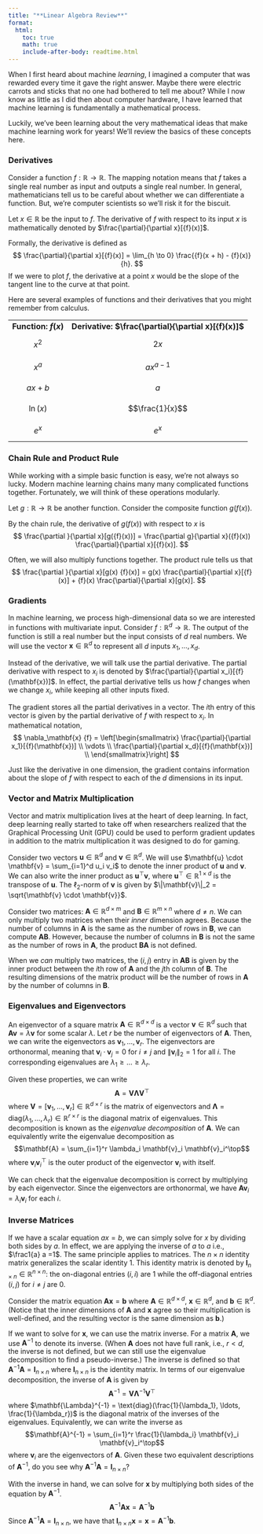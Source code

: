 ```yaml
---
title: "**Linear Algebra Review**"
format:
  html:
    toc: true
    math: true
    include-after-body: readtime.html
---
```


When I first heard about machine *learning*, I imagined a computer that was rewarded every time it gave the right answer. Maybe there were electric carrots and sticks that no one had bothered to tell me about? While I now know as little as I did then about computer hardware, I have learned that machine learning is fundamentally a mathematical process.

Luckily, we've been learning about the very mathematical ideas that make machine learning work for years! We'll review the basics of these concepts here.

### Derivatives

Consider a function ${f}: \mathbb{R} \to \mathbb{R}$.
The mapping notation means that ${f}$ takes a single real number as input and outputs a single real number.
In general, mathematicians tell us to be careful about whether we can differentiate a function.
But, we're computer scientists so we'll risk it for the biscuit.

Let $x \in \mathbb{R}$ be the input to ${f}$.
The derivative of ${f}$ with respect to its input $x$ is mathematically denoted by $\frac{\partial}{\partial x}[{f}(x)]$.

Formally, the derivative is defined as
$$
\frac{\partial}{\partial x}[{f}(x)]
= \lim_{h \to 0} \frac{{f}(x + h) - {f}(x)}{h}.
$$
If we were to plot ${f}$, the derivative at a point $x$ would be the slope of the tangent line to the curve at that point.

Here are several examples of functions and their derivatives that you might remember from calculus.

<table style="width: 100%; border-collapse: collapse; text-align: center;">
  <tr>
    <td><b>Function: ${f}(x)$ </b></td>
    <td><b>Derivative: $\frac{\partial}{\partial x}[{f}(x)]$</b></td>
  </tr>
  <tr>
    <td>$$x^2$$</td>
    <td>$$2x$$</td>
  </tr>
  <tr>
    <td>$$x^a$$</td>
    <td>$$a x^{a-1}$$</td>
  </tr>
  <tr>
    <td>$$ax + b$$</td>
    <td>$$a$$</td>
  </tr>
  <tr>
    <td>$$\ln(x)$$</td>
    <td>$$\frac{1}{x}$$</td>
  </tr>
  <tr>
    <td>$$e^x$$</td>
    <td>$$e^x$$</td>
  </tr>
</table>

### Chain Rule and Product Rule

While working with a simple basic function is easy, we're not always so lucky.
Modern machine learning chains many many complicated functions together.
Fortunately, we will think of these operations modularly.

Let $g: \mathbb{R} \to \mathbb{R}$ be another function.
Consider the composite function $g({f}(x))$.

By the chain rule, the derivative of $g({f}(x))$ with respect to $x$ is
$$
\frac{\partial }{\partial x}[g({f}(x))]
= \frac{\partial g}{\partial x}({f}(x))
\frac{\partial}{\partial x}[{f}(x)].
$$

Often, we will also multiply functions together.
The product rule tells us that
$$
\frac{\partial }{\partial x}[g(x) {f}(x)]
= g(x) \frac{\partial}{\partial x}[{f}(x)]
+ {f}(x) \frac{\partial}{\partial x}[g(x)].
$$

### Gradients

In machine learning, we process high-dimensional data so we are interested in functions with multivariate input.
Consider ${f}: \mathbb{R}^d \to \mathbb{R}$.
The output of the function is still a real number but the input consists of $d$ real numbers.
We will use the vector $\mathbf{x} \in \mathbb{R}^d$ to represent all $d$ inputs $x_1, \ldots, x_d$.

Instead of the derivative, we will talk use the partial derivative.
The partial derivative with respect to $x_i$ is denoted by $\frac{\partial}{\partial x_i}[{f}(\mathbf{x})]$.
In effect, the partial derivative tells us how ${f}$ changes when we change $x_i$, while keeping all other inputs fixed.

The gradient stores all the partial derivatives in a vector.
The $i$th entry of this vector is given by the partial derivative of ${f}$ with respect to $x_i$.
In mathematical notation,
$$
\nabla_\mathbf{x} {f} = \left[\begin{smallmatrix} \frac{\partial}{\partial x_1}[{f}(\mathbf{x})] \\ \vdots \\ \frac{\partial}{\partial x_d}[{f}(\mathbf{x})] \\ \end{smallmatrix}\right]
$$

Just like the derivative in one dimension, the gradient contains information about the slope of ${f}$ with respect to each of the $d$ dimensions in its input.

### Vector and Matrix Multiplication

Vector and matrix multiplication lives at the heart of deep learning.
In fact, deep learning really started to take off when researchers realized that the Graphical Processing Unit (GPU) could be used to perform gradient updates in addition to the matrix multiplication it was designed to do for gaming.

Consider two vectors $\mathbf{u} \in \mathbb{R}^d$ and $\mathbf{v} \in \mathbb{R}^d$.
We will use $\mathbf{u} \cdot \mathbf{v} = \sum_{i=1}^d u_i v_i$ to denote the inner product of $\mathbf{u}$ and $\mathbf{v}$.
We can also write the inner product as $\mathbf{u}^\top \mathbf{v}$, where $\mathbf{u}^\top \in \mathbb{R}^{1\times d}$ is the transpose of $\mathbf{u}$.
The $\mathcal{\ell}_2$-norm of $\mathbf{v}$ is given by $\|\mathbf{v}\|_2 = \sqrt{\mathbf{v} \cdot \mathbf{v}}$.

Consider two matrices: $\mathbf{A} \in \mathbb{R}^{d \times m}$ and $\mathbf{B} \in \mathbb{R}^{m \times n}$ where $d \neq n$.
We can only multiply two matrices when their *inner* dimension agrees.
Because the number of columns in $\mathbf{A}$ is the same as the number of rows in $\mathbf{B}$, we can compute $\mathbf{AB}$.
However, because the number of columns in $\mathbf{B}$ is not the same as the number of rows in $\mathbf{A}$, the product $\mathbf{BA}$ is not defined.

When we *can* multiply two matrices, the $(i,j)$ entry in $\mathbf{AB}$ is given by the inner product between the $i$th row of $\mathbf{A}$ and the $j$th column of $\mathbf{B}$.
The resulting dimensions of the matrix product will be the number of rows in $\mathbf{A}$ by the number of columns in $\mathbf{B}$.

### Eigenvalues and Eigenvectors

An eigenvector of a square matrix $\mathbf{A} \in \mathbb{R}^{d \times d}$ is a vector $\mathbf{v} \in \mathbb{R}^d$ such that $\mathbf{Av} = \lambda \mathbf{v}$ for some scalar $\lambda$.
Let $r$ be the number of eigenvectors of $\mathbf{A}$.
Then, we can write the eigenvectors as $\mathbf{v}_1, \ldots, \mathbf{v}_r$.
The eigenvectors are orthonormal, meaning that $\mathbf{v}_i \cdot \mathbf{v}_j = 0$ for $i \neq j$ and $\|\mathbf{v}_i\|_2 = 1$ for all $i$.
The corresponding eigenvalues are $\lambda_1 \geq \ldots \geq \lambda_r$.

Given these properties, we can write
$$\mathbf{A} = \mathbf{V} \mathbf{\Lambda} \mathbf{V}^\top$$
where $\mathbf{V} = [\mathbf{v}_1, \ldots, \mathbf{v}_r] \in \mathbb{R}^{d \times r}$ is the matrix of eigenvectors and $\mathbf{\Lambda} = \text{diag}(\lambda_1, \ldots, \lambda_r) \in \mathbb{R}^{r \times r}$ is the diagonal matrix of eigenvalues.
This decomposition is known as the *eigenvalue decomposition* of $\mathbf{A}$.
We can equivalently write the eigenvalue decomposition as
$$\mathbf{A} = \sum_{i=1}^r \lambda_i \mathbf{v}_i \mathbf{v}_i^\top$$
where $\mathbf{v}_i \mathbf{v}_i^\top$ is the outer product of the eigenvector $\mathbf{v}_i$ with itself.

We can check that the eigenvalue decomposition is correct by multiplying by each eigenvector.
Since the eigenvectors are orthonormal, we have $\mathbf{A} \mathbf{v}_i = \lambda_i \mathbf{v}_i$ for each $i$.

### Inverse Matrices

If we have a scalar equation $ax = b$, we can simply solve for $x$ by dividing both sides by $a$.
In effect, we are applying the inverse of $a$ to $a$ i.e., $\frac1{a} a =1$.
The same principle applies to matrices.
The $n \times n$ identity matrix generalizes the scalar identity $1$.
This identity matrix is denoted by $\mathbf{I}_{n \times n} \in \mathbb{R}^{n \times n}$: the on-diagonal entries $(i,i)$ are 1 while the off-diagonal entries $(i,j)$ for $i\neq j$ are 0.

Consider the matrix equation $\mathbf{Ax} = \mathbf{b}$ where $\mathbf{A} \in \mathbb{R}^{d \times d}$, $\mathbf{x} \in \mathbb{R}^d$, and $\mathbf{b} \in \mathbb{R}^d$.
(Notice that the inner dimensions of $\mathbf{A}$ and $\mathbf{x}$ agree so their multiplication is well-defined, and the resulting vector is the same dimension as $\mathbf{b}$.)

If we want to solve for $\mathbf{x}$, we can use the matrix inverse.
For a matrix $\mathbf{A}$, we use $\mathbf{A}^{-1}$ to denote its inverse.
(When $\mathbf{A}$ does not have full rank, i.e., $r < d$, the inverse is not defined, but we can still use the eigenvalue decomposition to find a pseudo-inverse.)
The inverse is defined so that $\mathbf{A}^{-1} \mathbf{A} = \mathbf{I}_{n \times n}$ where $\mathbf{I}_{n \times n}$ is the identity matrix.
In terms of our eigenvalue decomposition, the inverse of $\mathbf{A}$ is given by
$$\mathbf{A}^{-1} = \mathbf{V} \mathbf{\Lambda}^{-1} \mathbf{V}^\top$$
where $\mathbf{\Lambda}^{-1} = \text{diag}(\frac{1}{\lambda_1}, \ldots, \frac{1}{\lambda_r})$ is the diagonal matrix of the inverses of the eigenvalues.
Equivalently, we can write the inverse as
$$\mathbf{A}^{-1} = \sum_{i=1}^r \frac{1}{\lambda_i} \mathbf{v}_i \mathbf{v}_i^\top$$
where $\mathbf{v}_i$ are the eigenvectors of $\mathbf{A}$.
Given these two equivalent descriptions of $\mathbf{A}^{-1}$, do you see why $\mathbf{A}^{-1} \mathbf{A} = \mathbf{I}_{n \times n}$?

With the inverse in hand, we can solve for $\mathbf{x}$ by multiplying both sides of the equation by $\mathbf{A}^{-1}$.
$$
\mathbf{A}^{-1} \mathbf{Ax} = \mathbf{A}^{-1} \mathbf{b}
$$
Since $\mathbf{A}^{-1} \mathbf{A} = \mathbf{I}_{n \times n}$, we have that $\mathbf{I}_{n \times n} \mathbf{x} = \mathbf{x} = \mathbf{A}^{-1} \mathbf{b}$.
